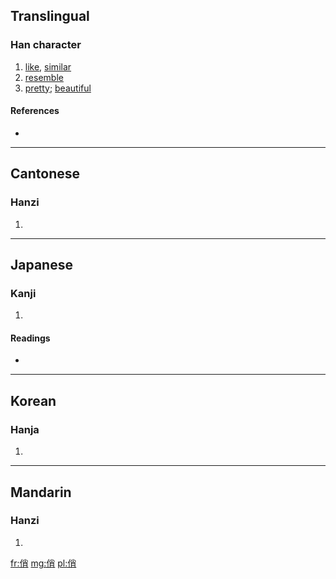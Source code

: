 ==Translingual==

===Han character===
{{Han char|rn=9|rad=人|as=07|sn=9|four=2922<sub>7</sub>|canj=人火月 (OFB)}}

# [[like]], [[similar]]
# [[resemble]]
# [[pretty]]; [[beautiful]]

====References====
* {{Han ref|kx=0104.220|dkj=00680|dj=0221.060|hdz=10159.030|uh=4FCF|ud=20431|bh=AB4E|bd=43854}}

----

==Cantonese==

===Hanzi===
{{yue-hanzi|jyut=|y=chiu3}}

# {{defn|lang=yue|sort=人07}}

----

==Japanese==

===Kanji===
{{ja-kanji|grade=|rs=人07}}

# {{defn|lang=ja|sort=人07}}

====Readings====
* {{ja-readings|on=[[せう]] (seu)|kun=[[にる]] (niru), [[かたどる]] (katadoru), [[みめといさま]] (mimetoisama)}}

----

==Korean==

===Hanja===
{{ko-hanja|hangeul=소|rv=so|mr=so}}

# {{defn|lang=ko|sort=人07}}

----

==Mandarin==

===Hanzi===
{{cmn-hanzi|pin=[[qiào]] ([[qiao4]])|wg=ch'iao<sup>4</sup>}}

# {{defn|lang=cmn|sort=人07}}

[[fr:俏]]
[[mg:俏]]
[[pl:俏]]